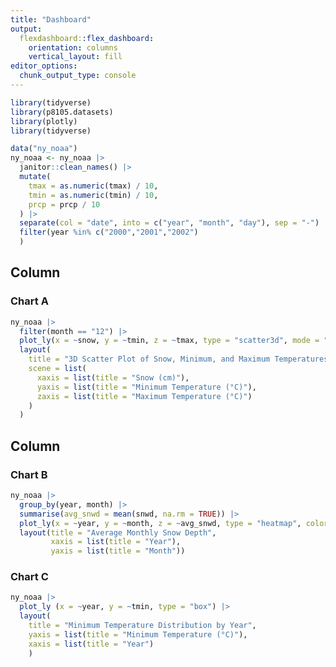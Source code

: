 ```yaml
---
title: "Dashboard"
output: 
  flexdashboard::flex_dashboard:
    orientation: columns
    vertical_layout: fill
editor_options: 
  chunk_output_type: console
---
```


```r
library(tidyverse)
library(p8105.datasets)
library(plotly)
library(tidyverse)

data("ny_noaa")
ny_noaa <- ny_noaa |>
  janitor::clean_names() |>
  mutate(
    tmax = as.numeric(tmax) / 10,
    tmin = as.numeric(tmin) / 10,
    prcp = prcp / 10
  ) |>
  separate(col = "date", into = c("year", "month", "day"), sep = "-") |>
  filter(year %in% c("2000","2001","2002")
  )

```

Column {data-width=650}
-----------------------------------------------------------------------

### Chart A

```r
ny_noaa |>
  filter(month == "12") |>
  plot_ly(x = ~snow, y = ~tmin, z = ~tmax, type = "scatter3d", mode = "markers") |>
  layout(
    title = "3D Scatter Plot of Snow, Minimum, and Maximum Temperatures in December",
    scene = list(
      xaxis = list(title = "Snow (cm)"),
      yaxis = list(title = "Minimum Temperature (°C)"),
      zaxis = list(title = "Maximum Temperature (°C)")
    )
  )

```

Column {data-width=350}
-----------------------------------------------------------------------

### Chart B

```r
ny_noaa |>
  group_by(year, month) |>
  summarise(avg_snwd = mean(snwd, na.rm = TRUE)) |>
  plot_ly(x = ~year, y = ~month, z = ~avg_snwd, type = "heatmap", colors = "Blues") |>
  layout(title = "Average Monthly Snow Depth", 
         xaxis = list(title = "Year"), 
         yaxis = list(title = "Month"))
```

### Chart C

```r
ny_noaa |>
  plot_ly (x = ~year, y = ~tmin, type = "box") |>
  layout(
    title = "Minimum Temperature Distribution by Year",
    yaxis = list(title = "Minimum Temperature (°C)"),
    xaxis = list(title = "Year")
    )
```

